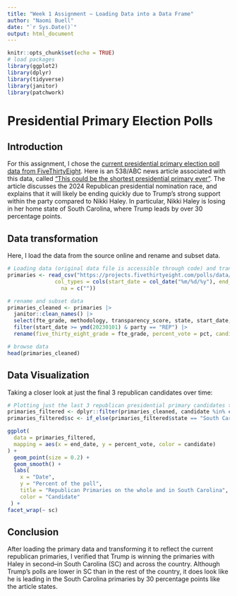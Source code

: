 ```yaml
---
title: "Week 1 Assignment – Loading Data into a Data Frame"
author: "Naomi Buell"
date: "`r Sys.Date()`"
output: html_document
---
```


```r
knitr::opts_chunk$set(echo = TRUE)
# load packages
library(ggplot2)
library(dplyr)
library(tidyverse)
library(janitor)
library(patchwork)
```

# Presidential Primary Election Polls
## Introduction
For this assignment, I chose the [current presidential primary election poll data from FiveThirtyEight]( https://projects.fivethirtyeight.com/polls/president-primary-r/2024/national/). Here is an 538/ABC news article associated with this data, called ["This could be the shortest presidential primary ever"](https://abcnews.go.com/538/shortest-presidential-primary/story?id=106819031). The article discusses the 2024 Republican presidential nomination race, and explains that it will likely be ending quickly due to Trump's strong support within the party compared to Nikki Haley. In particular, Nikki Haley is losing in her home state of South Carolina, where Trump leads by over 30 percentage points.

## Data transformation
Here, I load the data from the source online and rename and subset data.
```r
# Loading data (original data file is accessible through code) and transforming data types
primaries <- read_csv("https://projects.fivethirtyeight.com/polls/data/president_primary_polls.csv", 
               col_types = cols(start_date = col_date("%m/%d/%y"), end_date = col_date("%m/%d/%y")), # changing char to date data types when loading
                 na = c(""))
```

```r
# rename and subset data
primaries_cleaned <- primaries |> 
  janitor::clean_names() |>
  select(fte_grade, methodology, transparency_score, state, start_date, end_date, sample_size, party, answer, pct) |>
  filter(start_date >= ymd(20230101) & party == "REP") |>  
  rename(five_thirty_eight_grade = fte_grade, percent_vote = pct, candidate = answer)
```

```r
# browse data
head(primaries_cleaned)
```

## Data Visualization
Taking a closer look at just the final 3 republican candidates over time:
```r
# Plotting just the last 3 republican presidential primary candidates to remain in the primaries (Donald Trump, Nikki Haley, and Ron DeSantis:
primaries_filtered <- dplyr::filter(primaries_cleaned, candidate %in% c("Trump", "Haley", "DeSantis"))
primaries_filtered$sc <- if_else(primaries_filtered$state == "South Carolina", "South Carolina", "National", "National") # Adding dummy var for SC, assuming NAs are not SC, and using strings so they show up plot.

ggplot(
  data = primaries_filtered,
  mapping = aes(x = end_date, y = percent_vote, color = candidate)
) +
  geom_point(size = 0.2) +
  geom_smooth() +
  labs(
    x = "Date",
    y = "Percent of the poll",
    title = "Republican Primaries on the whole and in South Carolina",
    color = "Candidate"
 ) +
facet_wrap(~ sc)
```

## Conclusion
After loading the primary data and transforming it to reflect the current republican primaries, I verified that Trump is winning the primaries with Haley in second--in South Carolina (SC) and across the country. Although Trump's polls are lower in SC than in the rest of the country, it does look like he is leading in the South Carolina primaries by 30 percentage points like the article states.
